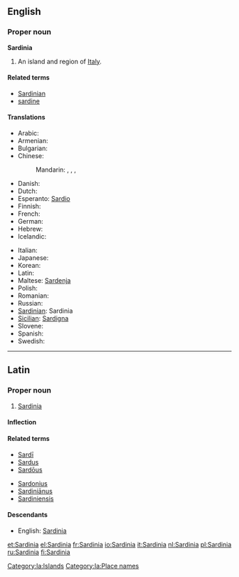 {{wikipedia}}
==English==

===Proper noun===
'''Sardinia'''

# An island and region of [[Italy]].

====Related terms====
* [[Sardinian]]
* [[sardine]]

====Translations====
{{trans-top|island of Italy}}
* Arabic: {{t|ar|سردينيا|f|tr=sardiinya|sc=Arab}}
* Armenian: {{t-|hy|Սարդինիա|tr=Sardinia}}
* Bulgarian: {{t+|bg|Сардиния}}
* Chinese:
*: Mandarin: {{t|zh|薩丁島|sc=Hani}}, {{t|zh|萨丁岛|tr=Sàdīng dǎo|sc=Hani}}, {{t|zh|撒丁島|sc=Hani}}, {{t|zh|撒丁岛|tr=Sādīng dǎo|sc=Hani}}
* Danish: {{t-|da|Sardinien}}
* Dutch: {{t+|nl|Sardinië|n}}
* Esperanto: [[Sardio]]
* Finnish: {{t+|fi|Sardinia}}
* French: {{t+|fr|Sardaigne|f}}
* German: {{t+|de|Sardinien|n}}
* Hebrew: {{t|he|סרדיניה|sc=Hebr}}
* Icelandic: {{t|is|Sardinía|f}}
{{trans-mid}}
* Italian: {{t+|it|Sardegna|f}}
* Japanese: {{t|ja|サルディニア島|tr=Sarudinia-tō|sc=Jpan}}
* Korean: {{t|ko|사르데냐|tr=Sareudenya|sc=Kore}}
* Latin: {{t|la|Sardinia|f}}
* Maltese: [[Sardenja]]
* Polish: {{t+|pl|Sardynia|f}}
* Romanian: {{t-|ro|Sardinia|f}}
* Russian: {{t|ru|Сардиния|f|tr=Sardínija|sc=Cyrl}}
* [[Sardinian]]: Sardinia {{f}}
* [[Sicilian]]: [[Sardigna]] {{f}}
* Slovene: {{t+|sl|Sardinija|f}}
* Spanish: {{t+|es|Cerdeña|f}}
* Swedish: {{t-|sv|Sardinien}}
{{trans-bottom}}

----

==Latin==

===Proper noun===
{{la-proper noun|Sardinia|Sardiniae|Sardiniae|f|first}}

# [[#English|Sardinia]]

====Inflection====
{{la-decl-1st-loc|Sardini}}

====Related terms====
{{top2}}
* [[Sardi|Sardī]]
* [[Sardus]]
* [[Sardous|Sardōus]]
{{mid2}}
* [[Sardonius]]
* [[Sardinianus|Sardiniānus]]
* [[Sardiniensis]]
{{bottom}}

====Descendants====
* English: [[#English|Sardinia]]

[[Category:la:Islands]]
[[Category:la:Place names]]

[[et:Sardinia]]
[[el:Sardinia]]
[[fr:Sardinia]]
[[io:Sardinia]]
[[it:Sardinia]]
[[nl:Sardinia]]
[[pl:Sardinia]]
[[ru:Sardinia]]
[[fi:Sardinia]]